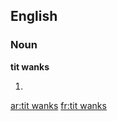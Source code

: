 ==English==

===Noun===
'''tit wanks'''

# {{plural of|[[tit wank]]}}

[[ar:tit wanks]]
[[fr:tit wanks]]